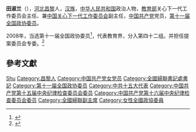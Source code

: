 '''田淑兰'''（{{bd|1945年|10月|}}），[[河北|河北]][[昌黎|昌黎]]人，[[汉族|汉族]]，[[中华人民共和国|中华人民共和国]]政治人物，[[中华人民共和国教育部|教育部]]关心下一代工作委员会主任、兼[[中国关心下一代工作委员会|中国关心下一代工作委员会]]副主任，[[中国共产党|中国共产党]]党员，[[第十一届全国政协委员|第十一届全国政协委员]]。

2008年，当选第十一届全国政协委员<ref>{{cite news|title=第十一届全国政协委员名单|url=http://www.indaa.com.cn/zt/2009qglh/zxzs/200903/t20090303_127573.html|accessdate=2013-04-09|newspaper=新华社北京1月25日电 中国人民政治协商会议第十一届全国委员会委员名单(共2237人，2008年1月25日政协第十届全国委员会常务委员会第二十次会议通过)|date=2008年1月25日|deadurl=yes|archiveurl=https://web.archive.org/web/20130928014403/http://www.indaa.com.cn/zt/2009qglh/zxzs/200903/t20090303_127573.html|archivedate=2013年9月28日}}</ref>，代表教育界，分入第四十二组。并担任提案委员会专委。<ref>{{cite news|title=全国政协信息-田淑兰|url=http://www.cppcc.gov.cn/CMS/wylibary/showJcwyxtInfoWylibary.action?tabJcwyxt.guid=11W0013800&wytype=wjwy|accessdate=2013-04-11|newspaper=全国政协委员会}}</ref>

== 參考文獻 ==
{{reflist}}

{{中国政治人物小作品}}
{{中华全国妇女联合会第七届执行委员会}}
{{中华全国妇女联合会第八届执行委员会}}

{{Authority control}}
{{DEFAULTSORT:Tian田}}
[[Category:田姓|Shu]]
[[Category:昌黎人|Category:昌黎人]]
[[Category:中国共产党女党员|Category:中国共产党女党员]]
[[Category:全國婦聯書記處書記|Category:全國婦聯書記處書記]]
[[Category:第十一届全国政协委员|Category:第十一届全国政协委员]]
[[Category:中共十五大代表|Category:中共十五大代表]]
[[Category:中国共产党第十五届中央纪律检查委员会委员|Category:中国共产党第十五届中央纪律检查委员会委员]]
[[Category:中国共产党第十六届中央纪律检查委员会委员|Category:中国共产党第十六届中央纪律检查委员会委员]]
[[Category:全國婦聯副主席|Category:全國婦聯副主席]]
[[Category:女性全國政協委員|Category:女性全國政協委員]]